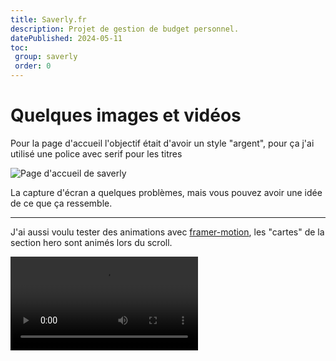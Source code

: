 ```yaml
---
title: Saverly.fr 
description: Projet de gestion de budget personnel. 
datePublished: 2024-05-11
toc:
 group: saverly
 order: 0
---
```


# Quelques images et vidéos

Pour la page d'accueil l'objectif était d'avoir un style "argent", pour ça j'ai utilisé une police avec serif pour les titres

![Page d'accueil de saverly](../../../../public/projects/saverly.fr/homepage.png)

La capture d'écran a quelques problèmes, mais vous pouvez avoir une idée de ce que ça ressemble.

--- 

J'ai aussi voulu tester des animations avec [framer-motion](https://www.framer.com/motion/?ref=vahor.fr), les "cartes" de la section hero sont animés lors du scroll.

<Video src="../../../../public/projects/saverly.fr/homepage-animations.mp4" title="Animations de la page d'accueil"  loop />

Les autres animations viennent de [magic ui](https://magicui.design/?ref=vahor.fr).

---

Et finalement, l'onboarding et une petite démo de l'application.

<Video src="../../../../public/projects/saverly.fr/demo.mp4" title="Onboarding de saverly"  controls />

La vidéo est un peu longue, au sommaire:

1. On commence par un onboarding
    1. Demander un nom
    2. Création d'une enveloppe
    3. Création d'une transaction
    4. Création d'un abonnement

Chaque étape est animée avec un swipe de droite à gauche lorsqu'on passe à la page suivante (inversement si on clique sur retour)

2. On arrive sur le dashboard
    1. On voit les graphs, les listes.
    2. On peut modifier les transactions
    3. On peut ajouter des abonnements
    4. Et filtrer par date

Ici toute la donnée est stockée en local et synchronisée avec le serveur, ce qui permet d'avoir aucun chargement, ou spinner lors des modifications.

---

Une partie que j'apprécie particulièrement est le modal de création d'abonnement.

<Video src="../../../../public/projects/saverly.fr/modal-abonnement.mp4" title="Modal de création d'abonnement"  loop />

L'affichage des prochaines executions, les détails sur les "s" lorsqu'il y a plusieurs jours, les icons, filtres.. tous ces détails sans aucun chargement sont parfaits.


--

# Stack

- Next.js
- Tailwind
- Drizzle - **(nouveau)** pour gerer la connexion à la db / remplacer prisma
- Replicache / PusherJs - **nouveau)** pour la partie localfirst
- Clerk - **(nouveau)** pour la partie auth
- next-safe-action - **(nouveau)** pour gerer les appels d'api et remplacer trpc


C'est vraiment une stack très intéressante. Je pense la reprendre dans un autre projet.\
Dans certains cas trpc est trop lourd, `next-safe-action` le remplace très bien.

Le côté replicache est vraiment vraiment intéressant. Compliqué à mettre en place, mais une fois fait ça fonctionne très bien.\
Un mutator côté client et une méthode similaire côté serveur pour synchroniser.
N'avoir aucun chargement est tellement plaisant 😎

Cette application ne peut pas exister sans ce principe, quelqu'un en extérieur, avec un réseau faible n'enregistrera jamais une dépense si le site doit charger pendant quelques secondes avec des spinners.

# Conclusion

Ce projet n'a pas été très long, la mise en place de replicache a été la plus grosse partie. Tout cela a pris 3 petits week-ends.

Pour le moment le code reste privé, mais si je n'en fait rien je le rendrai public.
